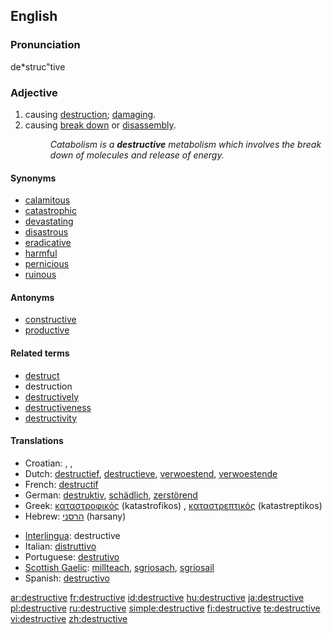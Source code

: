 ==English==

===Pronunciation===
de*struc"tive

===Adjective===
{{en-adj}}

# causing [[destruction]]; [[damage|damaging]].
# causing [[break down]] or [[disassembly]].
#:''Catabolism is a '''destructive''' metabolism which involves the break down of molecules and release of energy.''

====Synonyms====
* [[calamitous]]
* [[catastrophic]]
* [[devastate|devastating]]
* [[disastrous]]
* [[eradicative]]
* [[harmful]]
* [[pernicious]]
* [[ruinous]]

====Antonyms====
* [[constructive]]
* [[productive]]

====Related terms====
* [[destruct]]
* destruction
* [[destructively]]
* [[destructiveness]]
* [[destructivity]]

====Translations====
{{trans-top|causing destruction; damaging}}
* Croatian: {{t|hr|razoran|alt=rázōran}}, {{t|hr|destruktivan|alt=dȅstruktīvan}}, {{t|hr|rušilački|alt=rùšilačkī}}
* Dutch: [[destructief]], [[destructieve]], [[verwoestend]], [[verwoestende]]
* French: [[destructif]]
* German: [[destruktiv]], [[schädlich]], [[zerstörend]]
* Greek: [[καταστροφικός]] (katastrofikos) {{m}}, [[καταστρεπτικός]] (katastreptikos) {{m}}
* Hebrew: [[הרסני]] (harsany)
{{trans-mid}}
* [[Interlingua]]: destructive
* Italian: [[distruttivo]]
* Portuguese: [[destrutivo]]
* [[Scottish Gaelic]]: [[millteach]], [[sgriosach]], [[sgriosail]]
* Spanish: [[destructivo]]
{{trans-bottom}}

[[ar:destructive]]
[[fr:destructive]]
[[id:destructive]]
[[hu:destructive]]
[[ja:destructive]]
[[pl:destructive]]
[[ru:destructive]]
[[simple:destructive]]
[[fi:destructive]]
[[te:destructive]]
[[vi:destructive]]
[[zh:destructive]]
